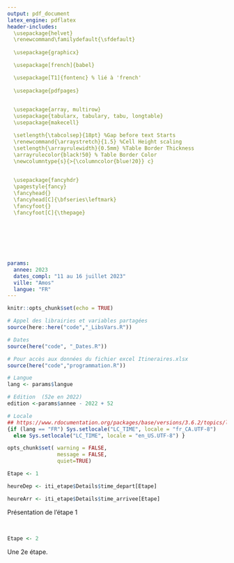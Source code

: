 ```yaml
---
output: pdf_document
latex_engine: pdflatex
header-includes:
  \usepackage{helvet}
  \renewcommand\familydefault{\sfdefault}
  
  \usepackage{graphicx}

  \usepackage[french]{babel}

  \usepackage[T1]{fontenc} % lié à 'french'
  
  \usepackage{pdfpages}
  

  \usepackage{array, multirow}
  \usepackage{tabularx, tabulary, tabu, longtable}
  \usepackage{makecell}

  \setlength{\tabcolsep}{18pt} %Gap before text Starts
  \renewcommand{\arraystretch}{1.5} %Cell Height scaling
  \setlength{\arrayrulewidth}{0.5mm} %Table Border Thickness
  \arrayrulecolor{black!50} % Table Border Color
  \newcolumntype{s}{>{\columncolor{blue!20}} c}
  

  \usepackage{fancyhdr}
  \pagestyle{fancy}
  \fancyhead{}
  \fancyhead[C]{\bfseries\leftmark}
  \fancyfoot{}
  \fancyfoot[C]{\thepage}


  
  
  
  

params:
  annee: 2023
  dates_compl: "11 au 16 juillet 2023"
  ville: "Amos"
  langue: "FR"
---
```


```r
knitr::opts_chunk$set(echo = TRUE)
```

```r
# Appel des librairies et variables partagées
source(here::here("code","_LibsVars.R"))

# Dates
source(here("code", "_Dates.R"))

# Pour accès aux données du fichier excel Itineraires.xlsx
source(here("code","programmation.R"))

# Langue
lang <- params$langue

# Edition  (52e en 2022)
edition <-params$annee - 2022 + 52

# Locale
## https://www.rdocumentation.org/packages/base/versions/3.6.2/topics/locales
{if (lang == "FR") Sys.setlocale("LC_TIME", locale = "fr_CA.UTF-8") 
  else Sys.setlocale("LC_TIME", locale = "en_US.UTF-8") }

opts_chunk$set( warning = FALSE,
                message = FALSE,
                quiet=TRUE)

```
 






\begin{titlepage}

\begin{center}

\huge{\textbf{Tour de l'Abitibi `r params$annee`}}\\

\vspace*{1.5cm}


\begin{figure}[!h]
  \centering    
  \includegraphics[width=0.3\linewidth]{../img/logo/TA_LogoCouleur_Fondransparent.png}
\end{figure}

\vfill

\line(1,0){350}\\[2mm]

\vspace*{0.5cm}
\emph{\huge{\textbf{GUIDE TECHNIQUE}}\\}
\vspace*{1cm}
\Large{\textbf{`r edition`$^e$ édition}}\\
\vspace*{1cm}
\Large{\textbf{Du `r params$dates_compl`}}\\
\vspace*{0.5cm}
\line(1,0){350}\\[2mm]

\vfill

Version :  `r Sys.Date()` \\

\end{center}

\end{titlepage}



\vspace*{1cm}

\tableofcontents
\thispagestyle{empty}

\newpage



\thispagestyle{plain}
\setcounter{page}{1}

\includepdf[scale=0.8,pages=1,pagecommand=\section{Programmation}]{details/prog.png}

\pagebreak


```r
Etape <- 1

heureDep <- iti_etape$Details$time_depart[Etape]

heureArr <- iti_etape$Details$time_arrivee[Etape]
```

\thispagestyle{plain}
\section{Étape `r Etape` : `r iti_etape$Details$Descr_Villes[Etape]`}

Présentation de l'étape 1

\begin{table}[h]
\centering
		\begin{tabular}{m{6cm} c  }
    		\textbf{} & \textbf{Heure} \\ \hline
    		Départ & `r heureDep`\\ 
    		\*
    		Arrivée & `r heureArr` \\ \hline

	\end{tabular}
\end{table}



\subsection{Parcours}

\begin{figure}[!h]
  \centering    
  \includegraphics[width=\textwidth]{`r here("img", "cartes", "input",  glue("Etape{Etape}_Full.png"))`}
\end{figure}

\pagebreak

\subsection{Détails du départ}

\begin{figure}[!h]
  \centering    
  \includegraphics[width=\textwidth]{`r here("img", "cartes", "input",  glue("Etape{Etape}_Dep.png"))`}
\end{figure}

\

\subsection{Détails de l'arrivée}

\begin{figure}[!h]
  \centering    
  \includegraphics[width=\textwidth]{`r here("img", "cartes", "input",  glue("Etape{Etape}_Arr.png"))`}
\end{figure}


\pagebreak

\subsection{Élévation}

\begin{figure}[!h]
  \centering    
  \includegraphics[width=\textwidth]{`r here("img", "elev", glue("Etape{Etape}_Full_{lang}.png"))`}
\end{figure}


\begin{figure}[!h]
  \centering    
  \includegraphics[width=\textwidth]{`r here("img", "elev", glue("Etape{Etape}_Final_{lang}.png"))`}
\end{figure}

\pagebreak

\includepdf[scale=.9]{`r here("guide_FR_PDF", "details", glue("tableau_{Etape}.pdf"))`}

\pagebreak

```r
Etape <- 2
```

\thispagestyle{plain}
\section{Étape `r Etape` : `r iti_etape$Details$Descr_Villes[Etape]`}

Une 2e étape.